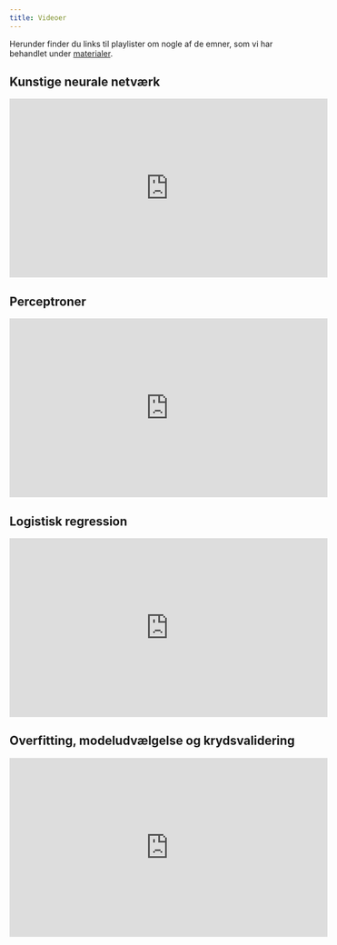 ```yaml
---
title: Videoer
---
```


Herunder finder du links til playlister om nogle af de emner, som vi har behandlet under [materialer](materialer.qmd).

## Kunstige neurale netværk

<iframe data-external="1" width="560" height="315" src="https://www.youtube.com/embed/videoseries?list=PLIdWoTbMPdkAhk1wbsNx58QadiJ8ghGOg" title="Playliste om perceptroner" frameborder="0" allow="accelerometer; autoplay; clipboard-write; encrypted-media; gyroscope; picture-in-picture; web-share" allowfullscreen></iframe>

## Perceptroner

<iframe data-external="1" width="560" height="315" src="https://www.youtube.com/embed/videoseries?list=PLIdWoTbMPdkBdcpyMZYpBkQzRUsSHYXoP" title="Playliste om kunstige neurale netværk" frameborder="0" allow="accelerometer; autoplay; clipboard-write; encrypted-media; gyroscope; picture-in-picture; web-share" allowfullscreen></iframe>


## Logistisk regression

<iframe width="560" height="315" src="https://www.youtube.com/embed/videoseries?si=reafGSsnhPZVLIDK&amp;list=PLIdWoTbMPdkDMNtYKv8L6mkvKETqQQvkv" title="YouTube video player" frameborder="0" allow="accelerometer; autoplay; clipboard-write; encrypted-media; gyroscope; picture-in-picture; web-share" referrerpolicy="strict-origin-when-cross-origin" allowfullscreen></iframe>


## Overfitting, modeludvælgelse og krydsvalidering

<iframe width="560" height="315" src="https://www.youtube.com/embed/videoseries?si=7qLZSZNDl6uhcQiZ&amp;list=PLIdWoTbMPdkAwNWCU_tAIJZQu4IRgIV72" title="YouTube video player" frameborder="0" allow="accelerometer; autoplay; clipboard-write; encrypted-media; gyroscope; picture-in-picture; web-share" referrerpolicy="strict-origin-when-cross-origin" allowfullscreen></iframe>